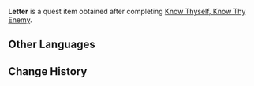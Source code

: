 {{Item Infobox
|id           = 100362
|image        = Item_Letter.png
|type         = Quest Items
|description  = A letter written by [[Xingqiu]] to the [[Feiyun Commerce Guild]]. The handwriting is so messy its barely recognizable.
|source1      = Given upon completing [[Know Thyself, Know Thy Enemy]]
}}
'''Letter''' is a quest item obtained after completing [[Know Thyself, Know Thy Enemy]].

==Other Languages==
{{Other Languages
|default_hidden = 1
|en      = Letter
|zhs     = 信件
|zhs_rm  = Xìnjiàn
|zht     = 信件
|zht_rm  = Xìnjiàn
|ja      = 手紙
|ja_rm   = Tegami
|ko      = 편지
|ko_rm   = Pyeonji
|es      = Carta
|fr      = Lettre
|ru      = Письмо
|th      = จดหมาย
|th_rm   = Chotmai
|vi      = Thư
|de      = Brief
|id      = Surat
|pt      = Carta
|tr      = Mektup
|it      = Lettera
}}

==Change History==
{{Change History|1.0}}